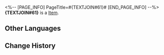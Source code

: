 <%-- [PAGE_INFO]
PageTitle=#{TEXTJOIN#61}#
[END_PAGE_INFO] --%>
{{Item Infobox
|title       = {TEXTJOIN#61}
|id          = 140305
|image       = Item {TEXTJOIN#61}.png
|type        = 
|invCategory = Missions
|rarity      = 3
|effect      = 
|description =
In Mr. Xiyan's story, this is the weapon you and {TEXTJOIN#59} managed to forge. You can tell at a glance that this dark and faded {TEXTJOIN#61} has a legendary past.
It's actually a toy laser gun belonging to Mr. Xiyan's little niece. Then he ran its batteries flat, and she didn't talk to him for three days. (He returned the toy laser gun to her after replacing the batteries. They have now reconciled.)
}}
'''{TEXTJOIN#61}''' is a [[Item]].

==Other Languages==
{{Other Languages
|en   = {TEXTJOIN#61}
|zhs  = {TEXTJOIN#61}
|zht  = {TEXTJOIN#61}
|ja   = {TEXTJOIN#61}
|ko   = {TEXTJOIN#61}
|es   = {TEXTJOIN#61}
|fr   = {TEXTJOIN#61}
|ru   = {TEXTJOIN#61}
|th   = {TEXTJOIN#61}
|vi   = {TEXTJOIN#61}
|de   = {TEXTJOIN#61}
|id   = {TEXTJOIN#61}
|pt   = {TEXTJOIN#61}
}}

==Change History==
{{Change History|2.0}}